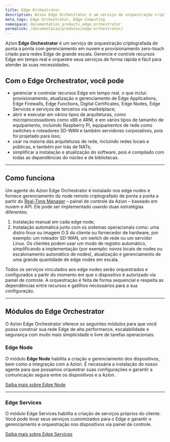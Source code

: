 ```yaml
---
title: Edge Orchestrator
description: Azion Edge Orchestrator é um serviço de orquestração criptografada de ponta a ponta com gerenciamento em nuvem e provisionamento zero-touch, criado para redes Edge de grande escala
meta_tags: Edge Orchestrator, Edge Computing
namespace: documentation_products_edge_orchestrator
permalink: /documentacao/produtos/edge-orchestrator/
---
```


Azion **Edge Orchestrator** é um serviço de orquestração criptografada de ponta a ponta com gerenciamento em nuvem e provisionamento zero-touch criado para redes Edge de grande escala. Gerencie e controle recursos Edge em tempo real e orquestre seus serviços de forma rápida e fácil para atender às suas necessidades.

## Com o Edge Orchestrator, você pode

- gerenciar e controlar recursos Edge em tempo real, o que inclui: provisionamento, atualização e gerenciamento de Edge Applications, Edge Firewalls, Edge Functions, Digital Certificates, Edge Nodes, Edge Services e serviços de terceiros via marketplace;
- abrir e executar em vários tipos de arquiteturas, como microprocessadores como x86 e ARM, e em vários tipos de tamanho de equipamento, incluindo Raspberry PI, equipamentos de rede como switches e roteadores SD-WAN e também servidores corporativos, pois foi projetado para isso;
- usar na maioria das arquiteturas de rede, incluindo redes locais e públicas, e também por trás de NATs;
- simplificar a instalação e atualização do software, pois é compilado com todas as dependências do núcleo e de bibliotecas.

---

## Como funciona 

Um agente do Azion Edge Orchestrator é instalado nos edge nodes e fornece gerenciamento do node remoto criptografado de ponta a ponta a partir do [Real-Time Manager](https://manager.azion.com/) – painel de controle da Azion – baseado em nuvem e API. Ele pode ser implementado usando duas estratégias diferentes:

1. Instalação manual em cada edge node;
2. Instalação automática junto com os sistemas operacionais como: uma distro linux ou imagem O.S do cliente ou fornecedor de hardware, por exemplo: um roteador SD-WAN, um switch de rede ou um servidor Linux. Os clientes podem usar um modo de registro automático, simplificando a implementação (por exemplo: novos locais de nodes ou escalonamento automático de nodes), atualização e gerenciamento de uma grande quantidade de edge nodes em escala.

Todos os serviços vinculados aos edge nodes serão orquestrados e configurados a partir do momento em que o dispositivo é autorizado via painel de controle. A orquestração é feita de forma sequencial e respeita as dependências entre recursos e gatilhos necessários para a sua configuração.

---

## Módulos do Edge Orchestrator

O Azion Edge Orchestrator oferece os seguintes módulos para que você possa construir sua rede Edge de alta performance, escalabilidade e segurança com muito mais simplicidade e livre de tarefas operacionais.

### Edge Node

O módulo **Edge Node** habilita a criação e gerenciamento dos dispositivos, bem como a integração com a Azion. É necessária a instalação do nosso agente para que possamos orquestrar suas configurações e garantir a comunicação segura entre os dispositivos e a Azion.

[Saiba mais sobre Edge Node](/pt-br/documentacao/produtos/edge-orchestrator/edge-node/)

---

### Edge Services

O módulo Edge Services habilita a criação de serviços próprios do cliente. Você pode levar seus serviços customizados para o Edge e garantir o gerenciamento e orquestração nos dispositivos via painel de controle.

[Saiba mais sobre Edge Services](/pt-br/documentacao/produtos/edge-orchestrator/edge-services/)


